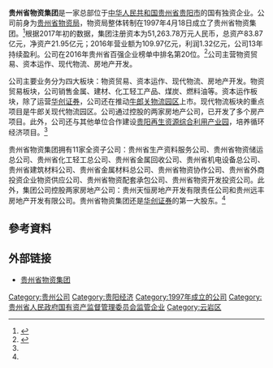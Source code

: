 {{Infobox company
| name = 贵州现代物流产业（集团）有限责任公司
| name_en = Guizhou Modern Logistics Industry Group
| logo = Guizhou Modern Logistics Industry Group.png
| type = 有限责任公司(国有独资)
| local_code_name = CN
| local_code = 915200002144346642
| foundation = {{Start date and age|1996|12|31}}<br />{{CHN}}[[贵州省|贵州省]][[贵阳市|贵阳市]]
| location = {{CHN}}[[贵州省|贵州省]][[贵阳市|贵阳市]]双龙临空经济区大数据工场
| former_name = 贵州省物资集团有限责任公司
| industry = 零售业
| homepage = {{URL|www.gzwlcyjt.com}}
}}
'''贵州省物资集团'''是一家总部位于[[中华人民共和国|中华人民共和国]][[贵州省|贵州省]][[贵阳市|贵阳市]]的国有独资企业。公司前身为[[贵州省物资局|贵州省物资局]]，物资局整体转制在1997年4月18日成立了贵州省物资集团。<ref name="about">{{cite web|title=贵州省物资集团有限责任公司简介|url=http://www.gzwzjt.com/Singlepage.aspx?ClassCode=QYJJ|website=贵州省物资集团有限责任公司|accessdate=2017-03-29|archive-url=https://web.archive.org/web/20161017213053/http://gzwzjt.com/Singlepage.aspx?ClassCode=QYJJ|archive-date=2016-10-17|dead-url=yes}}</ref>根据2017年初的数据，集团注册资本为51,263.78万元人民币，总资产83.87亿元，净资产21.95亿元；2016年营业额为109.97亿元，利润1.32亿元，公司13年持续盈利。公司在2016年贵州省百强企业榜单中排名第20位。<ref>{{cite web|title=关于省物资集团公司系统2017年面向社会 公开招聘工作人员的方案|url=http://www.gzrc.gov.cn/upload/gz/Ad/2014/20141103-wzjt/|website=贵州省物资集团有限责任公司|accessdate=2017-03-29}}</ref>公司主营物资贸易、资本运作、现代物流、房地产开发。

公司主要业务分为四大板块：物资贸易、资本运作、现代物流、房地产开发。物资贸易板块，公司销售金属、建材、化工轻工产品、煤炭、燃料油等。资本运作板块，除了运营[[华创证券|华创证券]]，公司还在推动[[牛郎关物流园区|牛郎关物流园区]]上市。现代物流板块的重点项目是牛郎关现代物流园区。公司通过控股的两家房地产公司，已开发了多个房产项目。此外，公司还与其他单位合作建设[[贵阳再生资源综合利用产业园|贵阳再生资源综合利用产业园]]，培养循环经济项目。<ref name="about"/>

贵州省物资集团拥有11家全资子公司：贵州省生产资料服务公司、贵州省物资储运总公司、贵州省化工轻工总公司、贵州省金属回收公司、贵州省机电设备总公司、贵州省建筑材料公司、贵州省金属材料总公司、贵州省物资协作公司、贵州省外商投资企业物资供应公司、贵州省物资配套承包公司、贵州省物资开发投资公司。此外，集团公司控股两家房地产公司：贵州天恒房地产开发有限责任公司和贵州远丰房地产开发有限公司。贵州省物资集团还是[[华创证券|华创证券]]的第一大股东。<ref name="about"/>

==參考資料==
{{reflist|2}}

== 外部链接 ==
* [https://web.archive.org/web/20161220173411/http://www.gzwzjt.com/ 贵州省物资集团]

[[Category:贵州公司|Category:贵州公司]]
[[Category:贵阳经济|Category:贵阳经济]]
[[Category:1997年成立的公司|Category:1997年成立的公司]]
[[Category:贵州省人民政府国有资产监督管理委员会监管企业|Category:贵州省人民政府国有资产监督管理委员会监管企业]]
[[Category:云岩区|Category:云岩区]]
